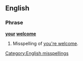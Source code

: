 ==English==

===Phrase===
'''[[your]] [[welcome]]'''

# Misspelling of [[you're welcome]].

[[Category:English misspellings]]